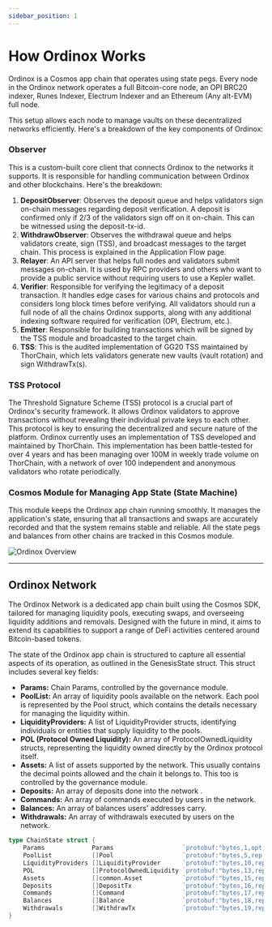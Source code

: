 ```yaml
---
sidebar_position: 1
---
```


# How Ordinox Works

Ordinox is a Cosmos app chain that operates using state pegs. Every node in the Ordinox network operates a full Bitcoin-core node, an OPI BRC20 indexer, Runes Indexer, Electrum Indexer and an Ethereum (Any alt-EVM) full node. 

This setup allows each node to manage vaults on these decentralized networks efficiently. Here's a breakdown of the key components of Ordinox:

### Observer
This is a custom-built core client that connects Ordinox to the networks it supports. It is responsible for handling communication between Ordinox and other blockchains. Here's the breakdown:

1. **DepositObserver**: Observes the deposit queue and helps validators sign on-chain messages regarding deposit verification. A deposit is confirmed only if 2/3 of the validators sign off on it on-chain. This can be witnessed using the deposit-tx-id.
2. **WithdrawObserver**: Observes the withdrawal queue and helps validators create, sign (TSS), and broadcast messages to the target chain. This process is explained in the Application Flow page.
3. **Relayer**: An API server that helps full nodes and validators submit messages on-chain. It is used by RPC providers and others who want to provide a public service without requiring users to use a Kepler wallet.
4. **Verifier**: Responsible for verifying the legitimacy of a deposit transaction. It handles edge cases for various chains and protocols and considers long block times before verifying. All validators should run a full node of all the chains Ordinox supports, along with any additional indexing software required for verification (OPI, Electrum, etc.).
5. **Emitter**: Responsible for building transactions which will be signed by the TSS module and broadcasted to the target chain.
6. **TSS**: This is the audited implementation of GG20 TSS maintained by ThorChain, which lets validators generate new vaults (vault rotation) and sign WithdrawTx(s).

### TSS Protocol
The Threshold Signature Scheme (TSS) protocol is a crucial part of Ordinox's security framework. It allows Ordinox validators to approve transactions without revealing their individual private keys to each other. This protocol is key to ensuring the decentralized and secure nature of the platform. Ordinox currently uses an implementation of TSS developed and maintained by ThorChain. This implementation has been battle-tested for over 4 years and has been managing over 100M in weekly trade volume on ThorChain, with a network of over 100 independent and anonymous validators who rotate periodically.

### Cosmos Module for Managing App State (State Machine)
This module keeps the Ordinox app chain running smoothly. It manages the application's state, ensuring that all transactions and swaps are accurately recorded and that the system remains stable and reliable. All the state pegs and balances from other chains are tracked in this Cosmos module.

![Ordinox Overview](/img/ordinox-overview.png)


---

## Ordinox Network

The Ordinox Network is a dedicated app chain built using the Cosmos SDK, tailored for managing liquidity pools, executing swaps, and overseeing liquidity additions and removals. Designed with the future in mind, it aims to extend its capabilities to support a range of DeFi activities centered around Bitcoin-based tokens.

The state of the Ordinox app chain is structured to capture all essential aspects of its operation, as outlined in the GenesisState struct. This struct includes several key fields:

- **Params:** Chain Params, controlled by the governance module.
- **PoolList:** An array of liquidity pools available on the network. Each pool is represented by the Pool struct, which contains the details necessary for managing the liquidity within.
- **LiquidityProviders:** A list of LiquidityProvider structs, identifying individuals or entities that supply liquidity to the pools.
- **POL (Protocol Owned Liquidity):** An array of ProtocolOwnedLiquidity structs, representing the liquidity owned directly by the Ordinox protocol itself.
- **Assets:** A list of assets supported by the network. This usually contains the decimal points allowed and the chain it belongs to. This too is controlled by the governance module. 
- **Deposits:** An array of deposits done into the network .
- **Commands:** An array of commands executed by users in the network.
- **Balances:** An array of balances users' addresses carry.
- **Withdrawals:** An array of withdrawals executed by users on the network.

```go
type ChainState struct {
	Params             Params                   `protobuf:"bytes,1,opt,name=params,proto3" json:"params"`
	PoolList           []Pool                   `protobuf:"bytes,5,rep,name=pool_list,json=poolList,proto3" json:"pool_list"`
	LiquidityProviders []LiquidityProvider      `protobuf:"bytes,10,rep,name=liquidity_providers,json=liquidityProviders,proto3" json:"liquidity_providers"`
	POL                []ProtocolOwnedLiquidity `protobuf:"bytes,13,rep,name=POL,proto3" json:"POL"`
	Assets             []common.Asset           `protobuf:"bytes,15,rep,name=assets,proto3" json:"assets"`
	Deposits           []DepositTx              `protobuf:"bytes,16,rep,name=deposits,proto3" json:"deposits"`
	Commands           []Command                `protobuf:"bytes,17,rep,name=commands,proto3" json:"commands"`
	Balances           []Balance                `protobuf:"bytes,18,rep,name=balances,proto3" json:"balances"`
	Withdrawals        []WithdrawTx             `protobuf:"bytes,19,rep,name=withdrawals,proto3" json:"withdrawals"`
}
```



